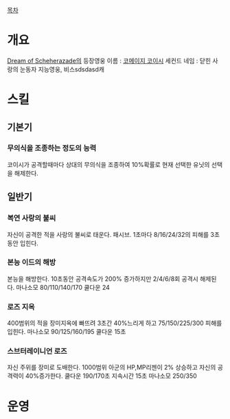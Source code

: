 [[목차]]
= 개요 =
[[Dream of Scheherazade]]의 등장영웅
이름 : [[코메이지 코이시]]
세컨드 네임 : 닫힌 사랑의 눈동자
지능영웅, 비스sdsdasd캐
= 스킬 =
== 기본기 ==
=== 무의식을 조종하는 정도의 능력 ===
코이시가 공격할때마다 상대의 무의식을 조종하여 10%확률로 현재 선택한 유닛의 선택을 해제한다.
== 일반기 ==
=== 복연 사랑의 불씨 ===
자신이 공격한 적을 사랑의 불씨로 태운다. 패시브. 1초마다 8/16/24/32의 피해를  3초동안 입힌다.
=== 본능 이드의 해방 ===
본능을 해방한다. 10초동안 공격속도가 200% 증가하지만 2/4/6/8회 공격시 해제된다.
마나소모 80/110/140/170
쿨다운 24
=== 로즈 지옥 ===
400범위의 적을 장미지옥에 빠뜨려 3초간 40%느리게 하고 75/150/225/300 피해를 입힌다.
마나소모 90/125/160/195
쿨다운 15초
=== 스브터레이니언 로즈 ===
자신 주위를 장미로 도배한다. 1000범위 아군의 HP,MP리젠이 2% 상승하고 자신의 공격력이 40%증가한다. 쿨다운 190/170초 지속시간 15초
마나소모 250/350
= 운영 =
